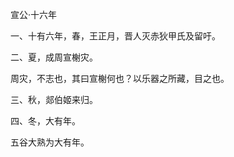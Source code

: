 

宣公·十六年

一、十有六年，春，王正月，晋人灭赤狄甲氏及留吁。

二、夏，成周宣榭灾。

周灾，不志也，其曰宣榭何也？以乐器之所藏，目之也。

三、秋，郯伯姬来归。

四、冬，大有年。

五谷大熟为大有年。


